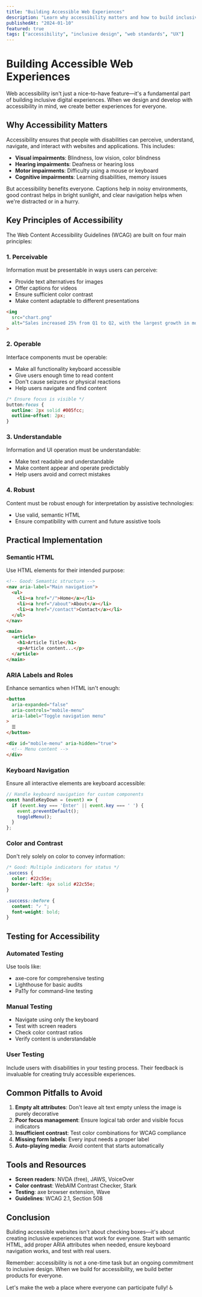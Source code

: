 ```yaml
---
title: "Building Accessible Web Experiences"
description: "Learn why accessibility matters and how to build inclusive web applications that work for everyone."
publishedAt: "2024-01-10"
featured: true
tags: ["accessibility", "inclusive design", "web standards", "UX"]
---
```


# Building Accessible Web Experiences

Web accessibility isn't just a nice-to-have feature—it's a fundamental part of building inclusive digital experiences. When we design and develop with accessibility in mind, we create better experiences for everyone.

## Why Accessibility Matters

Accessibility ensures that people with disabilities can perceive, understand, navigate, and interact with websites and applications. This includes:

- **Visual impairments**: Blindness, low vision, color blindness
- **Hearing impairments**: Deafness or hearing loss
- **Motor impairments**: Difficulty using a mouse or keyboard
- **Cognitive impairments**: Learning disabilities, memory issues

But accessibility benefits everyone. Captions help in noisy environments, good contrast helps in bright sunlight, and clear navigation helps when we're distracted or in a hurry.

## Key Principles of Accessibility

The Web Content Accessibility Guidelines (WCAG) are built on four main principles:

### 1. Perceivable
Information must be presentable in ways users can perceive:

- Provide text alternatives for images
- Offer captions for videos
- Ensure sufficient color contrast
- Make content adaptable to different presentations

```html
<img 
  src="chart.png" 
  alt="Sales increased 25% from Q1 to Q2, with the largest growth in mobile purchases"
>
```

### 2. Operable
Interface components must be operable:

- Make all functionality keyboard accessible
- Give users enough time to read content
- Don't cause seizures or physical reactions
- Help users navigate and find content

```css
/* Ensure focus is visible */
button:focus {
  outline: 2px solid #005fcc;
  outline-offset: 2px;
}
```

### 3. Understandable
Information and UI operation must be understandable:

- Make text readable and understandable
- Make content appear and operate predictably
- Help users avoid and correct mistakes

### 4. Robust
Content must be robust enough for interpretation by assistive technologies:

- Use valid, semantic HTML
- Ensure compatibility with current and future assistive tools

## Practical Implementation

### Semantic HTML
Use HTML elements for their intended purpose:

```html
<!-- Good: Semantic structure -->
<nav aria-label="Main navigation">
  <ul>
    <li><a href="/">Home</a></li>
    <li><a href="/about">About</a></li>
    <li><a href="/contact">Contact</a></li>
  </ul>
</nav>

<main>
  <article>
    <h1>Article Title</h1>
    <p>Article content...</p>
  </article>
</main>
```

### ARIA Labels and Roles
Enhance semantics when HTML isn't enough:

```html
<button 
  aria-expanded="false" 
  aria-controls="mobile-menu"
  aria-label="Toggle navigation menu"
>
  ☰
</button>

<div id="mobile-menu" aria-hidden="true">
  <!-- Menu content -->
</div>
```

### Keyboard Navigation
Ensure all interactive elements are keyboard accessible:

```javascript
// Handle keyboard navigation for custom components
const handleKeyDown = (event) => {
  if (event.key === 'Enter' || event.key === ' ') {
    event.preventDefault();
    toggleMenu();
  }
};
```

### Color and Contrast
Don't rely solely on color to convey information:

```css
/* Good: Multiple indicators for status */
.success {
  color: #22c55e;
  border-left: 4px solid #22c55e;
}

.success::before {
  content: "✓ ";
  font-weight: bold;
}
```

## Testing for Accessibility

### Automated Testing
Use tools like:
- axe-core for comprehensive testing
- Lighthouse for basic audits
- Pa11y for command-line testing

### Manual Testing
- Navigate using only the keyboard
- Test with screen readers
- Check color contrast ratios
- Verify content is understandable

### User Testing
Include users with disabilities in your testing process. Their feedback is invaluable for creating truly accessible experiences.

## Common Pitfalls to Avoid

1. **Empty alt attributes**: Don't leave alt text empty unless the image is purely decorative
2. **Poor focus management**: Ensure logical tab order and visible focus indicators
3. **Insufficient contrast**: Test color combinations for WCAG compliance
4. **Missing form labels**: Every input needs a proper label
5. **Auto-playing media**: Avoid content that starts automatically

## Tools and Resources

- **Screen readers**: NVDA (free), JAWS, VoiceOver
- **Color contrast**: WebAIM Contrast Checker, Stark
- **Testing**: axe browser extension, Wave
- **Guidelines**: WCAG 2.1, Section 508

## Conclusion

Building accessible websites isn't about checking boxes—it's about creating inclusive experiences that work for everyone. Start with semantic HTML, add proper ARIA attributes when needed, ensure keyboard navigation works, and test with real users.

Remember: accessibility is not a one-time task but an ongoing commitment to inclusive design. When we build for accessibility, we build better products for everyone.

Let's make the web a place where everyone can participate fully! ♿